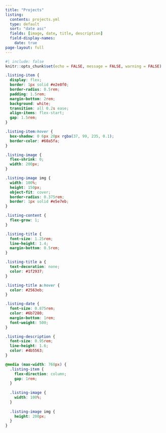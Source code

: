```yaml
---
title: "Projects"
listing:
  contents: projects.yml
  type: default
  sort: "date asc"
  fields: [image, date, title, description]
  field-display-names:
    date: true
page-layout: full
---
```


```r
#| include: false
knitr::opts_chunk$set(echo = FALSE, message = FALSE, warning = FALSE)
```

```css
.listing-item {
  display: flex;
  border: 1px solid #e2e8f0;
  border-radius: 0.5rem;
  padding: 1.5rem;
  margin-bottom: 2rem;
  background: white;
  transition: all 0.2s ease;
  align-items: flex-start;
  gap: 1.5rem;
}

.listing-item:hover {
  box-shadow: 0 6px 20px rgba(37, 99, 235, 0.1);
  border-color: #60a5fa;
}

.listing-image {
  flex-shrink: 0;
  width: 200px;
}

.listing-image img {
  width: 100%;
  height: 150px;
  object-fit: cover;
  border-radius: 0.375rem;
  border: 1px solid #e5e7eb;
}

.listing-content {
  flex-grow: 1;
}

.listing-title {
  font-size: 1.25rem;
  line-height: 1.4;
  margin-bottom: 0.5rem;
}

.listing-title a {
  text-decoration: none;
  color: #1f2937;
}

.listing-title a:hover {
  color: #2563eb;
}

.listing-date {
  font-size: 0.875rem;
  color: #6b7280;
  margin-bottom: 1rem;
  font-weight: 500;
}

.listing-description {
  font-size: 0.95rem;
  line-height: 1.6;
  color: #4b5563;
}

@media (max-width: 768px) {
  .listing-item {
    flex-direction: column;
    gap: 1rem;
  }
  
  .listing-image {
    width: 100%;
  }
  
  .listing-image img {
    height: 200px;
  }
}
```
